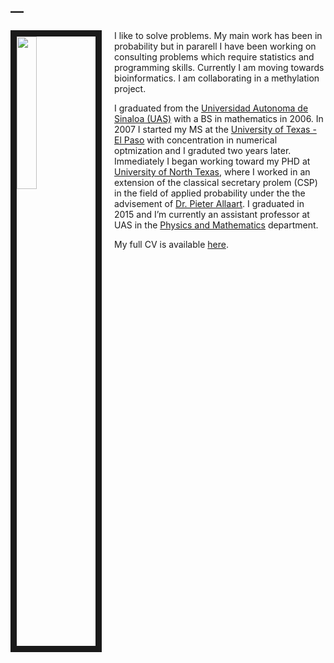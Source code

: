---
---

<link rel="stylesheet" href="styles.css" type="text/css">

<img src="foto.jpg" style="width:25%; border:10px solid; margin-right: 20px" align="left">

I like to solve problems. My main work has been in probability but in pararell I have been working on consulting problems which require statistics and programming skills. Currently I am moving towards bioinformatics. I am collaborating in a methylation project. 

I graduated from the [Universidad Autonoma de Sinaloa (UAS)](http://http://fcfm.uas.edu.mx/portal/) with a BS in mathematics in 2006. In 2007 I started my MS at the [University of Texas - El Paso](https://www.utep.edu/science/math/) with concentration in numerical optmization and I graduted two years later. Immediately I began working toward my PHD at [University of North Texas](https://www.math.unt.edu), where I worked in an extension of the classical secretary prolem (CSP) in the field of applied probability under the the advisement of [Dr. Pieter Allaart](http://math.unt.edu/people/pieter-allaart). I graduated in 2015 and I'm currently an assistant professor at UAS in the [Physics and Mathematics](http://fcfm.uas.edu.mx/portal/) department.


My full CV is available [here](CV.pdf).
